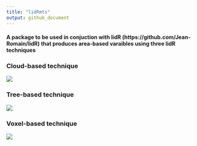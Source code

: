 ```yaml
---
title: "lidRmts"
output: github_document
---
```


#### A package to be used in conjuction with lidR (https://github.com/Jean-Romain/lidR) that produces area-based varaibles using three lidR techniques

### Cloud-based technique

![](viz/cloud.gif)


### Tree-based technique

![](viz/tree.gif)

### Voxel-based technique

![](viz/voxel.gif)
